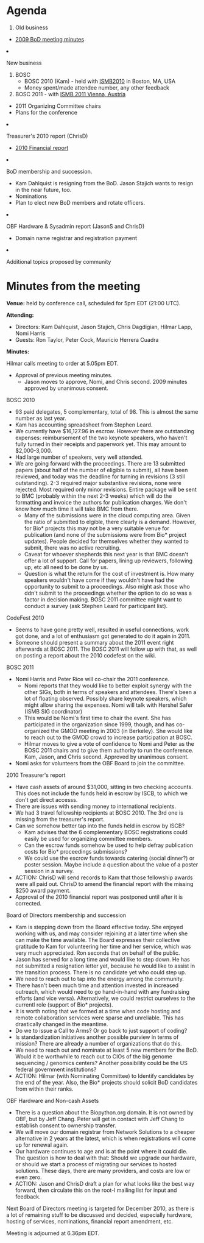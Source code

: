 = Agenda =

<ol>
<li> Old business </li>
 <ul><li> [[Minutes:2009_ConfCall| 2009 BoD meeting minutes]]</li> </ul>  
 <li>New business</li>
<ol style="list-style-type:lower-roman">
<li>BOSC
<ul>
  <li> BOSC 2010 (Kam) - held with [http://www.iscb.org/ismb2010 ISMB2010] in Boston, MA, USA</li>
  <ul><li> Money spent/made attendee number, any other feedback</li></ul>
  <li> BOSC 2011 - with [http://www.iscb.org/about-ismb#ismb2011 ISMB 2011 Vienna, Austria] </li>
  <ul><li> 2011 Organizing Committee chairs</li><li>Plans for the conference</li></ul>
 </ul></li>
 <li>Treasurer's 2010 report (ChrisD)</li>
  <ul><li> [[Minutes:2010 Financial report| 2010 Financial report]]</li></ul>
 <li> BoD membership and succession.
   <ul>
    <li>Kam Dahlquist is resigning from the BoD. Jason Stajich wants to resign in the near future, too.</li>
    <li>Nominations</li>
    <li>Plan to elect new BoD members and rotate officers.</li>
   </ul></li>
 <li> OBF Hardware & Sysadmin report (JasonS and ChrisD)
 <ul>
   <li> Domain name registrar and registration payment</li>
</ul></li>
 <li>Additional topics proposed by community</li>
</ol>
</ol>

= Minutes from the meeting =

'''Venue:''' held by conference call, scheduled for 5pm EDT (21:00 UTC).

'''Attending:'''
* Directors: Kam Dahlquist, Jason Stajich, Chris Dagdigian, Hilmar Lapp, Nomi Harris
* Guests: Ron Taylor, Peter Cock, Mauricio Herrera Cuadra

'''Minutes:'''

Hilmar calls meeting to order at 5.05pm EDT.
* Approval of previous meeting minutes.
** Jason moves to approve, Nomi, and Chris second. 2009 minutes approved by unanimous consent.

BOSC 2010
* 93 paid delegates, 5 complementary, total of 98. This is almost the same number as last year.
* Kam has accounting spreadsheet from Stephen Leard.
* We currently have $16,127.96 in escrow. However there are outstanding expenses: reimbursement of the two keynote speakers, who haven't fully turned in their receipts and paperwork yet. This may amount to $2,000-3,000. 
* Had large number of speakers, very well attended.
* We are going forward with the proceedings. There are 13 submitted papers (about half of the number of eligible to submit), all have been reviewed, and today was the deadline for turning in revisions (3 still outstanding). 2-3 required major substantive revisions, none were rejected. Most required only minor revisions. Entire package will be sent to BMC (probably within the next 2-3 weeks) which will do the formatting and invoice the authors for publication charges. We don't know how much time it will take BMC from there.
** Many of the submissions were in the cloud computing area. Given the ratio of submitted to elgible, there clearly is a demand. However, for Bio* projects this may not be a very suitable venue for publication (and none of the submissions were from Bio* project updates). People decided for themselves whether they wanted to submit, there was no active recruiting.
** Caveat for whoever shepherds this next year is that BMC doesn't offer a lot of support. Call for papers, lining up reviewers, following up, etc all need to be done by us.
** Question is what the return for the cost of investment is. How many speakers wouldn't have come if they wouldn't have had the opportunity to submit to a proceedings. Also might ask those who ddn't submit to the proceedings whether the option to do so was a factor in decision making. BOSC 2011 committee might want to conduct a survey (ask Stephen Leard for participant list).

CodeFest 2010
* Seems to have gone pretty well, resulted in useful connections, work got done, and a lot of enthusiasm got generated to do it again in 2011.
* Someone should present a summary about the 2011 event right afterwards at BOSC 2011. The BOSC 2011 will follow up with that, as well on posting a report about the 2010 codefest on the wiki.

BOSC 2011
* Nomi Harris and Peter Rice will co-chair the 2011 conference.
** Nomi reports that they would like to better exploit synergy with the other SIGs, both in terms of speakers and attendees. There's been a lot of floating observed. Possibly share keynote speakers, which might allow sharing the expenses. Nomi will talk with Hershel Safer (ISMB SIG coordinator)
** This would be Nomi's first time to chair the event. She has participated in the organization since 1999, though, and has co-organized the GMOD meeting in 2003 (in Berkeley). She would like to reach out to the GMOD crowd to increase participation at BOSC. 
** Hilmar moves to give a vote of confidence to Nomi and Peter as the BOSC 2011 chairs and to give them authority to run the conference. Kam, Jason, and Chris second. Approved by unanimous consent.
* Nomi asks for volunteers from the OBF Board to join the committee. 

2010 Treasurer's report
* Have cash assets of around $31,000, sitting in two checking accounts. This does not include the funds held in escrow by ISCB, to which we don't get direct accesss.
* There are issues with sending money to international recipients.
* We had 3 travel fellowship recipients at BOSC 2010. The 3rd one is missing from the treasurer's report.
* Can we somehow better tap into the funds held in escrow by ISCB?
** Kam advises that the 6 complementary BOSC registrations could easily be used for organizing committee members.
** Can the escrow funds somehow be used to help defray publication costs for Bio* proceedings submissions?
** We could use the escrow funds towards catering (social dinner?) or poster session. Maybe include a question about the value of a poster session in a survey.
* ACTION: ChrisD will send records to Kam that those fellowship awards were all paid out. ChrisD to amend the financial report with the missing $250 award payment.
* Approval of the 2010 financial report was postponed until after it is corrected.

Board of Directors membership and succession
* Kam is stepping down from the Board effective today. She enjoyed working with us, and may consider rejoining at a later time when she can make the time available. The Board expresses their collective gratitude to Kam for volunteering her time and her service, which was very much appreciated. Ron seconds that on behalf of the public.
* Jason has served for a long time and would like to step down. He has not submitted a resignation letter yet, because he would like to assist in the transition process. There is no candidate yet who could step up.
* We need to reach out to tap into the energy among the community.
* There hasn't been much time and attention invested in increased outreach, which would need to go hand-in-hand with any fundraising efforts (and vice versa). Alternatively, we could restrict ourselves to the currentl role (support of Bio* projects).
* It is worth noting that we formed at a time when code hosting and remote collaboration services were sparse and unreliable. This has drastically changed in the meantime.  
* Do we to issue a Call to Arms? Or go back to just support of coding?
* Is standardization initiatives another possible purview in terms of mission? There are already a number of organizations that do this.
* We need to reach out and nominate at least 5 new members for the BoD. Would it be worthwhile to reach out to CIOs of the big genome sequencing / genomics centers? Another possibility could be the US federal government institutions?
* ACTION: Hilmar (with Nominating Committee) to Identify candidates by the end of the year. Also, the Bio* projects should solicit BoD candidates from within their ranks.

OBF Hardware and Non-cash Assets
* There is a question about the Biopython.org domain. It is not owned by OBF, but by Jeff Chang. Peter will get in contact with Jeff Chang to establish consent to ownership transfer.
* We will move our domain registrar from Network Solutions to a cheaper alternative in 2 years at the latest, which is when registrations will come up for renewal again.
* Our hardware continues to age and is at the point where it could die. The question is how to deal with that: Should we upgrade our hardware, or should we start a process of migrating our services to hosted solutions. These days, there are many providers, and costs are low or even zero.
* ACTION: Jason and ChrisD draft a plan for what looks like the best way forward, then circulate this on the root-l mailing list for input and feedback. 

Next Board of Directors meeting is targeted for December 2010, as there is a lot of remaining stuff to be discussed and decided, especially hardware, hosting of services, nominations, financial report amendment, etc.

Meeting is adjourned at 6.36pm EDT.
